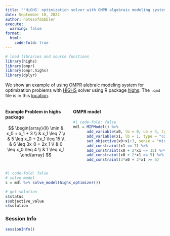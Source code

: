 ```yaml
---
title: "'HiGHS' optimization solver with OMPR algebraic modeling system: A Small Example"
date: September 10, 2022
author: notesofdabbler
execute: 
  warning: false
format:
  html:
    code-fold: true
---
```


```r
# load libraries and source functions
library(highs)
library(ompr)
library(ompr.highs)
library(dplyr)
```

We show an example of using [OMPR](https://dirkschumacher.github.io/ompr/) alebraic modeling system for optimization problems with [HiGHS](https://highs.dev/) solver using R package [highs](https://cran.r-project.org/web/packages/highs/index.html). The `.qmd` file is in this [location](https://github.com/notesofdabbler/optwithR/blob/main/highs_example_ompr.qmd).

:::: {.columns}

::: {.column width="40%"}

#### Example Problem in highs package
$$
\begin{array}{ll}
\min & x_0 + x_1 + 3 \\
& x_1 \leq 7 \\
& 5 \leq x_0 + 2x_1 \leq 15 \\
& 6 \leq 3x_0 + 2x_1 \\
& 0 \leq x_0 \leq 4 \\
& 1 \leq x_1
\end{array}
$$
:::

::: {.column width="60%"}

#### OMPR model
```r
#| code-fold: false
mdl = MIPModel() %>%
      add_variable(x0, lb = 0, ub = 4, type = "continuous") %>%
      add_variable(x1, lb = 1, type = "continuous") %>%
      set_objective(x0+x1+3, sense = "min") %>%
      add_constraint(x1 <= 7) %>%
      add_constraint(x0 + 2*x1 <= 15) %>%
      add_constraint(x0 + 2*x1 >= 5) %>%
      add_constraint(3*x0 + 2*x1 >= 6)
```

:::
::::


```r
#| code-fold: false
# solve model
s = mdl %>% solve_model(highs_optimizer())

# get solution
s$status
s$objective_value
s$solution
```


::: {.callout-note collapse=true}
### Session Info

```r
sessionInfo()
```

:::